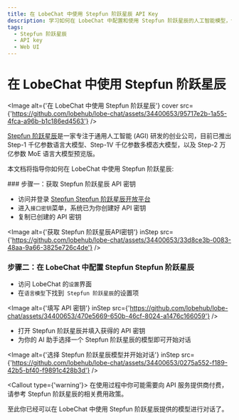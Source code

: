 ```yaml
---
title: 在 LobeChat 中使用 Stepfun 阶跃星辰 API Key
description: 学习如何在 LobeChat 中配置和使用 Stepfun 阶跃星辰的人工智能模型，包括获取 API Key 和选择模型开始对话。
tags:
  - Stepfun 阶跃星辰
  - API key
  - Web UI
---
```


# 在 LobeChat 中使用 Stepfun 阶跃星辰

<Image alt={'在 LobeChat 中使用 Stepfun 阶跃星辰'} cover src={'https://github.com/lobehub/lobe-chat/assets/34400653/95717e2b-1a55-4fca-a96b-b1c186ed4563'} />

[Stepfun 阶跃星辰](https://www.stepfun.com/)是一家专注于通用人工智能 (AGI) 研发的创业公司，目前已推出 Step-1 千亿参数语言大模型、Step-1V 千亿参数多模态大模型，以及 Step-2 万亿参数 MoE 语言大模型预览版。

本文档将指导你如何在 LobeChat 中使用 Stepfun 阶跃星辰:

<Steps>
  ### 步骤一：获取 Stepfun 阶跃星辰 API 密钥

  - 访问并登录 [Stepfun Stepfun 阶跃星辰开放平台](https://platform.stepfun.com/)
  - 进入`接口密钥`菜单，系统已为你创建好 API 密钥
  - 复制已创建的 API 密钥

  <Image alt={'获取 Stepfun 阶跃星辰API密钥'} inStep src={'https://github.com/lobehub/lobe-chat/assets/34400653/33d8ce3b-0083-48aa-9a66-3825e726c4de'} />

  ### 步骤二：在 LobeChat 中配置 Stepfun Stepfun 阶跃星辰

  - 访问 LobeChat 的`设置`界面
  - 在`语言模型`下找到` Stepfun 阶跃星辰`的设置项

  <Image alt={'填写 API 密钥'} inStep src={'https://github.com/lobehub/lobe-chat/assets/34400653/470e5669-650b-46cf-8024-a1476c166059'} />

  - 打开 Stepfun 阶跃星辰并填入获得的 API 密钥
  - 为你的 AI 助手选择一个 Stepfun 阶跃星辰的模型即可开始对话

  <Image alt={'选择 Stepfun 阶跃星辰模型并开始对话'} inStep src={'https://github.com/lobehub/lobe-chat/assets/34400653/0275a552-f189-42b5-bf40-f9891c428b3d'} />

  <Callout type={'warning'}>
    在使用过程中你可能需要向 API 服务提供商付费，请参考 Stepfun 阶跃星辰的相关费用政策。
  </Callout>
</Steps>

至此你已经可以在 LobeChat 中使用 Stepfun 阶跃星辰提供的模型进行对话了。
